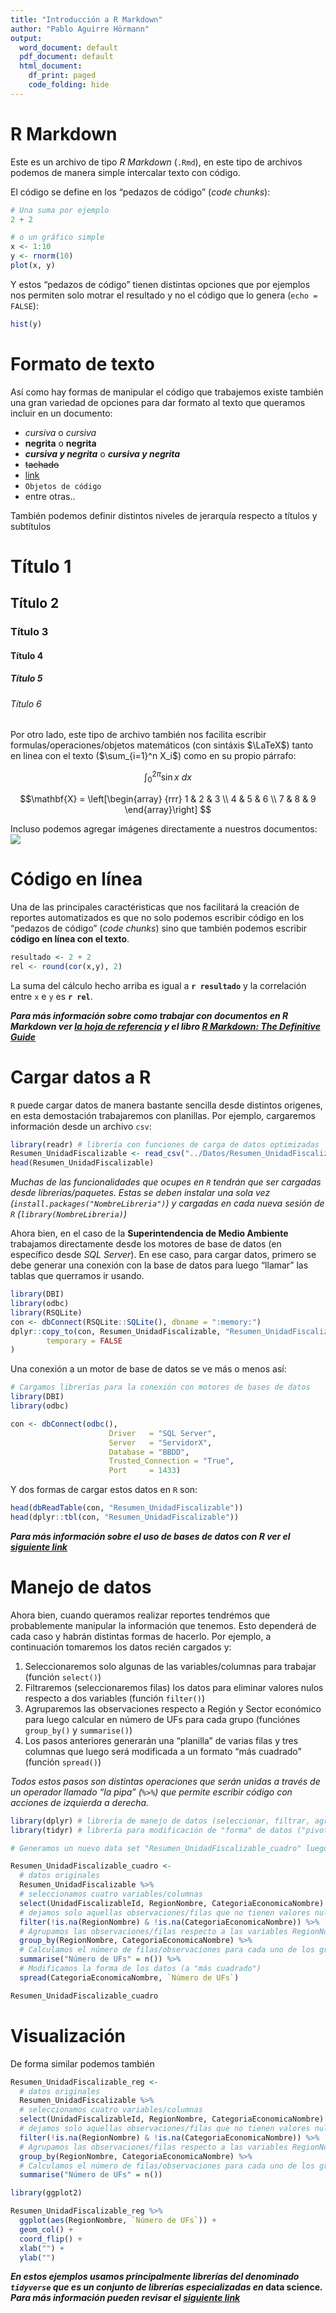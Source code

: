 ```yaml
---
title: "Introducción a R Markdown"
author: "Pablo Aguirre Hörmann"
output:
  word_document: default
  pdf_document: default
  html_document:
    df_print: paged
    code_folding: hide
---
```


# R Markdown

Este es un archivo de tipo *R Markdown* (`.Rmd`), en este tipo de archivos podemos de manera simple intercalar texto con código.

El código se define en los "pedazos de código" (*code chunks*):

```r
# Una suma por ejemplo
2 + 2
```

```r
# o un gráfico simple
x <- 1:10
y <- rnorm(10)
plot(x, y)
```

Y estos "pedazos de código" tienen distintas opciones que por ejemplos nos permiten solo motrar el resultado y no el código que lo genera (`echo = FALSE`):

```r
hist(y)
```

# Formato de texto

Así como hay formas de manipular el código que trabajemos existe también una gran variedad de opciones para dar formato al texto que queramos incluir en un documento:

- *cursiva* o _cursiva_
- **negrita** o __negrita__
- __*cursiva y negrita*__ o **_cursiva y negrita_**
- ~~tachado~~ 
- [link](https://portal.sma.gob.cl/)
- `Objetos de código`
- entre otras..

También podemos definir distintos niveles de jerarquía respecto a títulos y subtítulos

# Título 1
## Título 2 
### Título 3
#### Título 4
##### Título 5
###### Título 6

Por otro lado, este tipo de archivo también nos facilita escribir formulas/operaciones/objetos matemáticos (con sintáxis $\LaTeX$) tanto en linea con el texto ($\sum_{i=1}^n X_i$) como en su propio párrafo:

$$\int_0^{2\pi} \sin x~dx$$

$$\mathbf{X} = \left[\begin{array}
{rrr}
1 & 2 & 3 \\
4 & 5 & 6 \\
7 & 8 & 9
\end{array}\right] $$

Incluso podemos agregar imágenes directamente a nuestros documentos:  
![](https://portal.sma.gob.cl/wp-content/uploads/2018/12/logo-sma-web.png) 

# Código en línea

Una de las principales caractéristicas que nos facilitará la creación de reportes automatizados es que no solo podemos escribir código en los "pedazos de código" (*code chunks*) sino que también podemos escribir **código en línea con el texto**.

```r
resultado <- 2 + 2
rel <- round(cor(x,y), 2)
```

La suma del cálculo hecho arriba es igual a **`r resultado`** y la correlación entre `x` e `y` es **`r rel`**.

__*Para más información sobre como trabajar con documentos en R Markdown ver [la hoja de referencia](https://www.rstudio.com/wp-content/uploads/2015/03/rmarkdown-spanish.pdf) y el libro [R Markdown: The Definitive Guide](https://bookdown.org/yihui/rmarkdown/)*__

# Cargar datos a R

`R` puede cargar datos de manera bastante sencilla desde distintos origenes, en esta demostación trabajaremos con planillas. Por ejemplo, cargaremos información desde un archivo `csv`:

```r
library(readr) # librería con funciones de carga de datos optimizadas
Resumen_UnidadFiscalizable <- read_csv("../Datos/Resumen_UnidadFiscalizable.csv")
head(Resumen_UnidadFiscalizable)
```

*Muchas de las funcionalidades que ocupes en `R` tendrán que ser cargadas desde librerías/paquetes. Estas se deben instalar una sola vez (`install.packages("NombreLibreria")`) y cargadas en cada nueva sesión de `R` (`library(NombreLibreria)`)*

Ahora bien, en el caso de la **Superintendencia de Medio Ambiente** trabajamos directamente desde los motores de base de datos (en específico desde *SQL Server*). En ese caso, para cargar datos, primero se debe generar una conexión con la base de datos para luego "llamar" las tablas que querramos ir usando.

```r
library(DBI)
library(odbc)
library(RSQLite)
con <- dbConnect(RSQLite::SQLite(), dbname = ":memory:")
dplyr::copy_to(con, Resumen_UnidadFiscalizable, "Resumen_UnidadFiscalizable",
        temporary = FALSE
)
```

Una conexión a un motor de base de datos se ve más o menos así: 

```r
# Cargamos librerías para la conexión con motores de bases de datos
library(DBI)
library(odbc)

con <- dbConnect(odbc(),
                      Driver   = "SQL Server",
                      Server   = "ServidorX",
                      Database = "BBDD",
                      Trusted_Connection = "True",
                      Port     = 1433)
```

Y dos formas de cargar estos datos en `R` son:

```r
head(dbReadTable(con, "Resumen_UnidadFiscalizable"))
head(dplyr::tbl(con, "Resumen_UnidadFiscalizable"))
```

__*Para más información sobre el uso de bases de datos con R ver el [siguiente link](https://db.rstudio.com/)*__

# Manejo de datos

Ahora bien, cuando queramos realizar reportes tendrémos que probablemente manipular la información que tenemos. Esto dependerá de cada caso y habrán distintas formas de hacerlo. Por ejemplo, a continuación tomaremos los datos recién cargados y:

1. Seleccionaremos solo algunas de las variables/columnas para trabajar (función `select()`)
2. Filtraremos (seleccionaremos filas) los datos para eliminar valores nulos respecto a dos variables (función `filter()`)
3. Agruparemos las observaciones respecto a Región y Sector económico para luego calcular en número de UFs para cada grupo (funciónes `group_by()` y `summarise()`)
4. Los pasos anteriores generarán una "planilla" de varias filas y tres columnas que luego será modificada a un formato "más cuadrado" (función `spread()`)

*Todos estos pasos son distintas operaciones que serán unidas a través de un operador llamado "la pipa" (`%>%`) que permite escribir código con acciones de izquierda a derecha.*

```r
library(dplyr) # librería de manejo de datos (seleccionar, filtrar, agrupar, etc)
library(tidyr) # librería para modificación de "forma" de datos ("pivot", "unpivot")

# Generamos un nuevo data set "Resumen_UnidadFiscalizable_cuadro" luego de hacer toda la manipulación

Resumen_UnidadFiscalizable_cuadro <- 
  # datos originales
  Resumen_UnidadFiscalizable %>%
  # seleccionamos cuatro variables/columnas
  select(UnidadFiscalizableId, RegionNombre, CategoriaEconomicaNombre) %>% 
  # dejamos solo aquellas observaciones/filas que no tienen valores nulos para RegionNombre ni CategoriaEconomicaNombre
  filter(!is.na(RegionNombre) & !is.na(CategoriaEconomicaNombre)) %>% 
  # Agrupamos las observaciones/filas respecto a las variables RegionNombre y CategoriaEconomicaNombre
  group_by(RegionNombre, CategoriaEconomicaNombre) %>% 
  # Calculamos el número de filas/observaciones para cada uno de los grupos
  summarise("Número de UFs" = n()) %>% 
  # Modificamos la forma de los datos (a "más cuadrado")
  spread(CategoriaEconomicaNombre, `Número de UFs`)

Resumen_UnidadFiscalizable_cuadro
```

# Visualización

De forma similar podemos también 

```r
Resumen_UnidadFiscalizable_reg <-
  # datos originales
  Resumen_UnidadFiscalizable %>%
  # seleccionamos cuatro variables/columnas
  select(UnidadFiscalizableId, RegionNombre, CategoriaEconomicaNombre) %>% 
  # dejamos solo aquellas observaciones/filas que no tienen valores nulos para RegionNombre ni CategoriaEconomicaNombre
  filter(!is.na(RegionNombre) & !is.na(CategoriaEconomicaNombre)) %>% 
  # Agrupamos las observaciones/filas respecto a las variables RegionNombre y CategoriaEconomicaNombre
  group_by(RegionNombre, CategoriaEconomicaNombre) %>% 
  # Calculamos el número de filas/observaciones para cada uno de los grupos
  summarise("Número de UFs" = n())

library(ggplot2)

Resumen_UnidadFiscalizable_reg %>% 
  ggplot(aes(RegionNombre, `Número de UFs`)) + 
  geom_col() + 
  coord_flip() +
  xlab("") +
  ylab("")
```

__*En estos ejemplos usamos principalmente librerías del denominado `tidyverse` que es un conjunto de librerías especializadas en *data science*. Para más información pueden revisar el [siguiente link](https://www.tidyverse.org/)*__